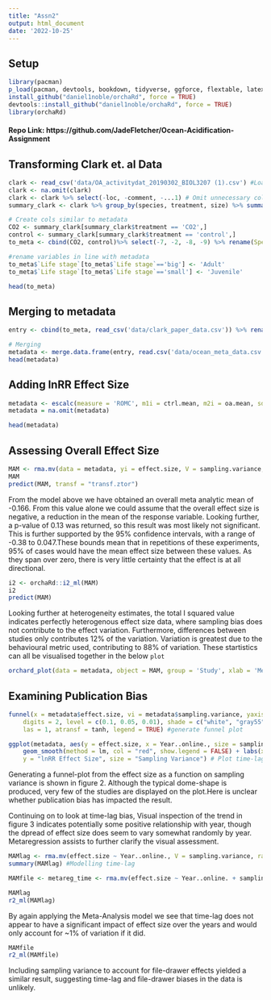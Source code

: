 ---
title: "Assn2"
output: html_document
date: '2022-10-25'
---
## Setup
```{r setup, results='hide', warning=FALSE, error=FALSE, message=FALSE}
library(pacman)
p_load(pacman, devtools, bookdown, tidyverse, ggforce, flextable, latex2exp, png, magick, metafor, rmcorr, readr, knitr)
install_github("daniel1noble/orchaRd", force = TRUE)
devtools::install_github("daniel1noble/orchaRd", force = TRUE)
library(orchaRd)
```
#### Repo Link: https://github.com/JadeFletcher/Ocean-Acidification-Assignment
## Transforming Clark et. al Data
```{r clean_data_to_merge,warning=FALSE, error=FALSE, message=FALSE}
clark <- read_csv('data/OA_activitydat_20190302_BIOL3207 (1).csv') #Load Clark Paper
clark <- na.omit(clark)
clark <- clark %>% select(-loc, -comment, -...1) # Omit unnecessary cols
summary_clark <- clark %>% group_by(species, treatment, size) %>% summarise(across(c(activity), funs(mean, se=sd(.)/sqrt(n()), n())))

# Create cols similar to metadata
CO2 <- summary_clark[summary_clark$treatment == 'CO2',]
control <- summary_clark[summary_clark$treatment == 'control',]
to_meta <- cbind(CO2, control)%>% select(-7, -2, -8, -9) %>% rename(Species = species...1, ctrl.n = activity_n...12, ctrl.sd = activity_se...11, ctrl.mean = activity_mean...10, oa.n = activity_n...6, oa.sd = activity_se...5, oa.mean = activity_mean...4, 'Life stage' = size...3)

#rename variables in line with metadata
to_meta$`Life stage`[to_meta$`Life stage`=='big'] <- 'Adult'
to_meta$`Life stage`[to_meta$`Life stage`=='small'] <- 'Juvenile'

head(to_meta)
```

## Merging to metadata
```{r merge_data,warning=FALSE, error=FALSE, message=FALSE}
entry <- cbind(to_meta, read_csv('data/clark_paper_data.csv')) %>% rename(Life.stage = 'Life stage', Year..online. = 'Year (online)',Year..print. = 'Year (print)', Pub.year.IF = 'Pub year IF', X2017.IF = '2017 IF', Average.n = 'Average n', Effect.type = 'Effect type', Climate..FishBase. = 'Climate (FishBase)', Env.cue.stimulus. = 'Env cue/stimulus?', Behavioural.metric = 'Behavioural metric', Cue.stimulus.type = 'Cue/stimulus type') %>% select(-23) #Creating consistent/callable column names

# Merging
metadata <- merge.data.frame(entry, read.csv('data/ocean_meta_data.csv'), all = TRUE)
head(metadata)
```

## Adding lnRR Effect Size
```{r lnRR_effect_size,warning=FALSE, error=FALSE, message=FALSE}
metadata <- escalc(measure = 'ROMC', m1i = ctrl.mean, m2i = oa.mean, sd1i = ctrl.sd, sd2i = oa.sd, ri = rep(0, 826), ni = Average.n, data = metadata, var.names = c('effect.size', 'sampling.variance'))
metadata = na.omit(metadata)

head(metadata)
```


## Assessing Overall Effect Size
```{r samp_var_model,warning=FALSE, error=FALSE, message=FALSE}
MAM <- rma.mv(data = metadata, yi = effect.size, V = sampling.variance, random = list( ~1 | Study, ~1 | Behavioural.metric))
MAM
predict(MAM, transf = "transf.ztor")
```
From the model above we have obtained an overall meta analytic mean of -0.166. From this value alone we could assume that the overall effect size is negative, a reduction in the mean of the response variable. Looking further, a p-value of 0.13 was returned, so this result was most likely not significant. This is further supported by the 95% confidence intervals, with a range of -0.38 to 0.047.These bounds mean that in repetitions of these experiments, 95% of cases would have the mean effect size between these values. As they span over zero, there is very little certainty that the effect is at all directional. 
```{r eff_size_hetero,warning=FALSE, error=FALSE, message=FALSE}
i2 <- orchaRd::i2_ml(MAM)
i2
predict(MAM)
```
Looking further at heterogeneity estimates, the total I squared value indicates perfectly heterogenous effect size data, where sampling bias does not contribute to the effect variation. Furthermore, differences between studies only contributes 12% of the variation. Variation is greatest due to the behavioural metric used, contributing to 88% of variation. These startistics can all be visualised together in the below `plot`

```{r forest_plot,warning=FALSE, error=FALSE, message=FALSE, fig.cap= 'Figure 1. Forest Plot of mean Effect size between response variables under control and ocean acidification conditions. k = number of effect sizes followed by number of studies in brackets. 95% CI indicated by solid black line. Prediction value not visible due to narrow range on small (near-zero) values. Mean estimate indicated by black circle.'}
orchard_plot(data = metadata, object = MAM, group = 'Study', xlab = 'Mean Effect Size', mod = 1, angle = 0) #Generate orchard plot
```

## Examining Publication Bias
```{r funnel_plot,warning=FALSE, error=FALSE, message=FALSE, fig.cap= 'Figure 2. Funnel plot displaying effect size as a function of sampling variance. Shaded regions indicate p-values as per the legend displayed on the chart.'}
funnel(x = metadata$effect.size, vi = metadata$sampling.variance, yaxis = 'vi',
    digits = 2, level = c(0.1, 0.05, 0.01), shade = c("white", "gray55", "gray 75"),
    las = 1, atransf = tanh, legend = TRUE) #generate funnel plot
```

```{r lag_plot,warning=FALSE, error=FALSE, message=FALSE, fig.cap= 'Figure 3. Plot of Effect size as a function of online publication year. Points scaled with respect to sampling variance.'}
ggplot(metadata, aes(y = effect.size, x = Year..online., size = sampling.variance)) + geom_point(alpha = 0.3) +
    geom_smooth(method = lm, col = "red", show.legend = FALSE) + labs(x = "Publication Year",
    y = "lnRR Effect Size", size = "Sampling Variance") # Plot time-lag
```
Generating a funnel-plot from the effect size as a function on sampling variance is shown in figure 2. Although the typical dome-shape is produced, very few of the studies are displayed on the plot.Here is unclear whether publication bias has impacted the result. 

Continuing on to look at time-lag bias, Visual inspection of the trend in figure 3 indicates potentially some positive relationship with year, though the dpread of effect size does seem to vary somewhat randomly by year. Metaregression assists to further clarify the visual assessment.

```{r model_lag_filedrawer,warning=FALSE, error=FALSE, message=FALSE}
MAMlag <- rma.mv(effect.size ~ Year..online., V = sampling.variance, random = list(~1 | Study, ~1 | Behavioural.metric), test = "t", dfs = "contain", data = metadata)
summary(MAMlag) #Modelling time-lag

MAMfile <- metareg_time <- rma.mv(effect.size ~ Year..online. + sampling.variance, V = sampling.variance, random = list(~1 | Study, ~1 | Behavioural.metric),test = "t", dfs = "contain", data = metadata) #Modelling lag and file-drawer effect

MAMlag
r2_ml(MAMlag)
```
By again applying the Meta-Analysis model we see that time-lag does not appear to have a significant impact of effect size over the years and would only account for ~1% of variation if it did.

```{r}
MAMfile
r2_ml(MAMfile)
```
Including sampling variance to account for file-drawer effects yielded a similar result, suggesting time-lag and file-drawer biases in the data is unlikely.

